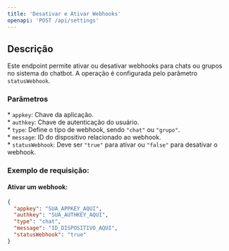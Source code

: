 ```yaml
---
title: 'Desativar e Ativar Webhooks'
openapi: 'POST /api/settings'
---
```


## Descrição

Este endpoint permite ativar ou desativar webhooks para chats ou grupos no sistema do chatbot. A operação é configurada pelo parâmetro `statusWebhook`.

### Parâmetros

\* `appkey`: Chave da aplicação.  
\* `authkey`: Chave de autenticação do usuário.  
\* `type`: Define o tipo de webhook, sendo `"chat"` ou `"grupo"`.  
\* `message`: ID do dispositivo relacionado ao webhook.  
\* `statusWebhook`: Deve ser `"true"` para ativar ou `"false"` para desativar o webhook.

### Exemplo de requisição:

#### Ativar um webhook:

```json
{
  "appkey": "SUA_APPKEY_AQUI",
  "authkey": "SUA_AUTHKEY_AQUI",
  "type": "chat",
  "message": "ID_DISPOSITIVO_AQUI",
  "statusWebhook": "true"
}
